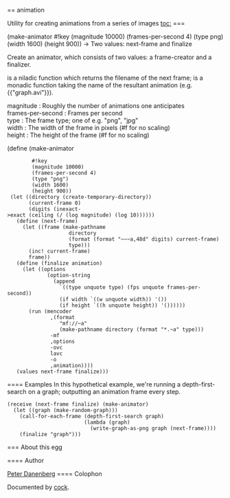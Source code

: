 == animation

Utility for creating animations from a series of images
[[toc:]]
=== {{make-animator}}
<procedure>(make-animator #!key (magnitude 10000) (frames-per-second 4) (type png) (width 1600) (height 900)) → Two values: next-frame and finalize</procedure>
Create an animator, which consists of two values: a frame-creator and a finalizer.

{{Next-frame}} is a niladic function which returns the filename
of the next frame; {{finalize}} is a monadic function taking the
name of the resultant animation (e.g. {{"graph.avi"}}).
; magnitude : Roughly the number of animations one anticipates
; frames-per-second : Frames per second
; type : The frame type; one of e.g. "png", "jpg"
; width : The width of the frame in pixels (#f for no scaling)
; height : The height of the frame (#f for no scaling)
<enscript highlight="scheme">(define (make-animator
         #!key
         (magnitude 10000)
         (frames-per-second 4)
         (type "png")
         (width 1600)
         (height 900))
  (let ((directory (create-temporary-directory))
        (current-frame 0)
        (digits (inexact->exact (ceiling (/ (log magnitude) (log 10))))))
    (define (next-frame)
      (let ((frame (make-pathname
                     directory
                     (format (format "~~~a,48d" digits) current-frame)
                     type)))
        (inc! current-frame)
        frame))
    (define (finalize animation)
      (let ((options
              (option-string
                (append
                  `((type unquote type) (fps unquote frames-per-second))
                  (if width `((w unquote width)) '())
                  (if height `((h unquote height)) '())))))
        (run (mencoder
               ,(format
                  "mf://~a"
                  (make-pathname directory (format "*.~a" type)))
               -mf
               ,options
               -ovc
               lavc
               -o
               ,animation))))
    (values next-frame finalize)))
</enscript>
==== Examples
In this hypothetical example, we're running a
depth-first-search on a graph; outputting an animation frame every step.
 (receive (next-frame finalize) (make-animator)
   (let ((graph (make-random-graph)))
     (call-for-each-frame (depth-first-search graph)
                          (lambda (graph)
                            (write-graph-as-png graph (next-frame))))
     (finalize "graph")))
=== About this egg

==== Author

[[/users/klutometis|Peter Danenberg]]
==== Colophon

Documented by [[/egg/cock|cock]].